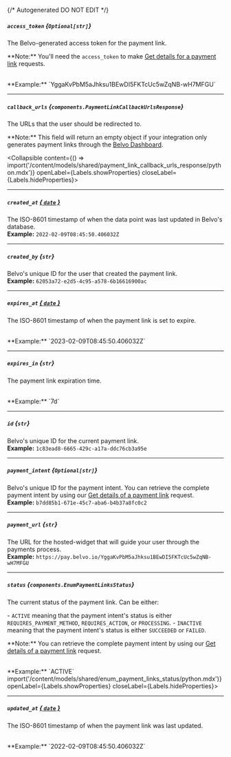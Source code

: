 {/* Autogenerated DO NOT EDIT  */}

##### `access_token` *{`Optional[str]`}*
The Belvo\-generated access token for the payment link.


\*\*Note:\*\* You'll need the `access_token` to make [Get details for a payment link](https://developers.belvo.com/reference/detailcreatepaymentlink) requests.

<br/>
**Example:** `YggaKvPbM5aJhksu1BEwDI5FKTcUc5wZqNB-wH7MFGU`

---
##### `callback_urls` *{`components.PaymentLinkCallbackUrlsResponse`}*
The URLs that the user should be redirected to.


\*\*Note:\*\* This field will return an empty object if your integration only generates payment links through the [Belvo Dashboard](https://dashboard.belvo.com/).

<Collapsible content={() => import('/content/models/shared/payment_link_callback_urls_response/python.mdx')} openLabel={Labels.showProperties} closeLabel={Labels.hideProperties}>
</Collapsible>

---
##### `created_at` [*{ `date` }*](https://docs.python.org/3/library/datetime.html#date-objects)
The ISO\-8601 timestamp of when the data point was last updated in Belvo's database.
<br/>
**Example:** `2022-02-09T08:45:50.406032Z`

---
##### `created_by` *{`str`}*
Belvo's unique ID for the user that created the payment link.
<br/>
**Example:** `62053a72-e2d5-4c95-a578-6b16616900ac`

---
##### `expires_at` [*{ `date` }*](https://docs.python.org/3/library/datetime.html#date-objects)
The ISO\-8601 timestamp of when the payment link is set to expire.

<br/>
**Example:** `2023-02-09T08:45:50.406032Z`

---
##### `expires_in` *{`str`}*
The payment link expiration time.  

<br/>
**Example:** `7d`

---
##### `id` *{`str`}*
Belvo's unique ID for the current payment link.
<br/>
**Example:** `1c83ead8-6665-429c-a17a-ddc76cb3a95e`

---
##### `payment_intent` *{`Optional[str]`}*
Belvo's unique ID for the payment intent. You can retrieve the complete payment intent by using our [Get details of a payment link](https://developers.belvo.com/reference/detailcreatepaymentlink) request.
<br/>
**Example:** `b7dd85b1-671e-45c7-aba6-b4b37a8fc0c2`

---
##### `payment_url` *{`str`}*
The URL for the hosted\-widget that will guide your user through the payments process.
<br/>
**Example:** `https://pay.belvo.io/YggaKvPbM5aJhksu1BEwDI5FKTcUc5wZqNB-wH7MFGU`

---
##### `status` *{`components.EnumPaymentLinksStatus`}*
The current status of the payment link. Can be either:

  \- `ACTIVE` meaning that the payment intent's status is either `REQUIRES_PAYMENT_METHOD`, `REQUIRES_ACTION`, or `PROCESSING`.
  \- `INACTIVE` meaning that the payment intent's status is either `SUCCEEDED` or `FAILED`.

\*\*Note:\*\* You can retrieve the complete payment intent by using our [Get details of a payment link](https://developers.belvo.com/reference/detailcreatepaymentlink) request. 

<br/>
**Example:** `ACTIVE`
<Collapsible content={() => import('/content/models/shared/enum_payment_links_status/python.mdx')} openLabel={Labels.showProperties} closeLabel={Labels.hideProperties}>
</Collapsible>

---
##### `updated_at` [*{ `date` }*](https://docs.python.org/3/library/datetime.html#date-objects)
The ISO\-8601 timestamp of when the payment link was last updated.

<br/>
**Example:** `2022-02-09T08:45:50.406032Z`


